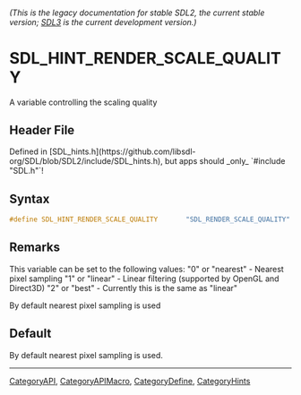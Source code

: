 ====== (This is the legacy documentation for stable SDL2, the current stable version; [https://wiki.libsdl.org/SDL3/ SDL3] is the current development version.) ======
= SDL_HINT_RENDER_SCALE_QUALITY =

A variable controlling the scaling quality

== Header File ==

Defined in [SDL_hints.h](https://github.com/libsdl-org/SDL/blob/SDL2/include/SDL_hints.h), but apps should _only_ `#include "SDL.h"`!

== Syntax ==

<syntaxhighlight lang='c'>
#define SDL_HINT_RENDER_SCALE_QUALITY       "SDL_RENDER_SCALE_QUALITY"</syntaxhighlight>

== Remarks ==

This variable can be set to the following values: "0" or "nearest" -
Nearest pixel sampling "1" or "linear" - Linear filtering (supported by
OpenGL and Direct3D) "2" or "best" - Currently this is the same as "linear"

By default nearest pixel sampling is used

== Default ==

By default nearest pixel sampling is used.

----
[[CategoryAPI]], [[CategoryAPIMacro]], [[CategoryDefine]], [[CategoryHints]]


